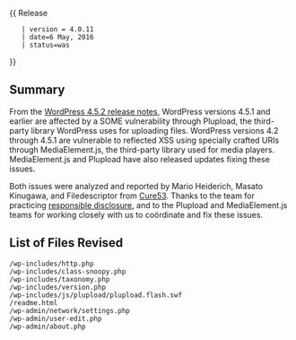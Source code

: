 {{Languages|
{{en|Version 4.0.11}}
{{ja|Version 4.0.11}}
}}
{{ Release
    | version = 4.0.11
    | date=6 May, 2016
    | status=was
}}

== Summary ==

From the [https://wordpress.org/news/2016/05/wordpress-4-5-2/ WordPress 4.5.2 release notes], WordPress versions 4.5.1 and earlier are affected by a SOME vulnerability through Plupload, the third-party library WordPress uses for uploading files. WordPress versions 4.2 through 4.5.1 are vulnerable to reflected XSS using specially crafted URIs through MediaElement.js, the third-party library used for media players. MediaElement.js and Plupload have also released updates fixing these issues.

Both issues were analyzed and reported by Mario Heiderich, Masato Kinugawa, and Filedescriptor from [https://cure53.de/ Cure53]. Thanks to the team for practicing [https://make.wordpress.org/core/handbook/testing/reporting-security-vulnerabilities/ responsible disclosure], and to the Plupload and MediaElement.js teams for working closely with us to coördinate and fix these issues.

== List of Files Revised ==
 
<pre>
/wp-includes/http.php
/wp-includes/class-snoopy.php
/wp-includes/taxonomy.php
/wp-includes/version.php
/wp-includes/js/plupload/plupload.flash.swf
/readme.html
/wp-admin/network/settings.php
/wp-admin/user-edit.php
/wp-admin/about.php
</pre>